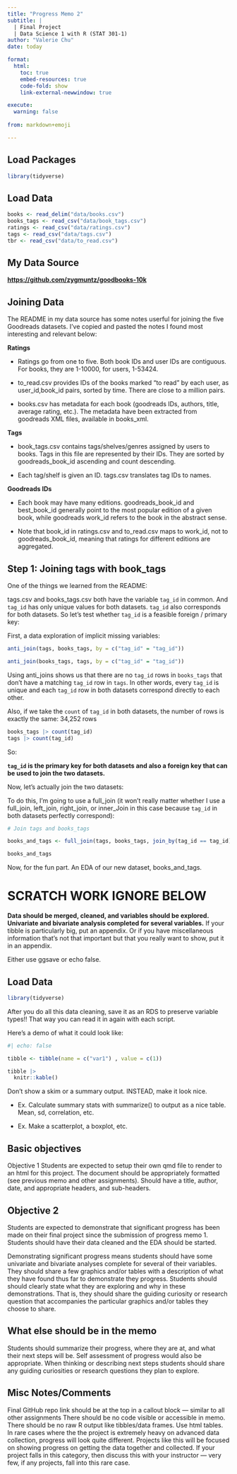 ```yaml
---
title: "Progress Memo 2"
subtitle: |
  | Final Project 
  | Data Science 1 with R (STAT 301-1)
author: "Valerie Chu"
date: today

format:
  html:
    toc: true
    embed-resources: true
    code-fold: show
    link-external-newwindow: true

execute:
  warning: false
  
from: markdown+emoji 

---
```


## Load Packages
```r
library(tidyverse)
```

## Load Data

```r
books <- read_delim("data/books.csv")
books_tags <- read_csv("data/book_tags.csv")
ratings <- read_csv("data/ratings.csv")
tags <- read_csv("data/tags.csv")
tbr <- read_csv("data/to_read.csv")
```
::: {.callout-tip icon=false}

## My Data Source

**[https://github.com/zygmuntz/goodbooks-10k](https://github.com/zygmuntz/goodbooks-10k)**

:::

## Joining Data

The README in my data source has some notes userful for joining the five Goodreads datasets. I've copied and pasted the notes I found most interesting and relevant below:

**Ratings**

- Ratings go from one to five. Both book IDs and user IDs are contiguous. For books, they are 1-10000, for users, 1-53424.

- to_read.csv provides IDs of the books marked "to read" by each user, as user_id,book_id pairs, sorted by time. There are close to a million pairs.

- books.csv has metadata for each book (goodreads IDs, authors, title, average rating, etc.). The metadata have been extracted from goodreads XML files, available in books_xml.

**Tags**

- book_tags.csv contains tags/shelves/genres assigned by users to books. Tags in this file are represented by their IDs. They are sorted by goodreads_book_id ascending and count descending.

- Each tag/shelf is given an ID. tags.csv translates tag IDs to names.

**Goodreads IDs**

- Each book may have many editions. goodreads_book_id and best_book_id generally point to the most popular edition of a given book, while goodreads work_id refers to the book in the abstract sense.

- Note that book_id in ratings.csv and to_read.csv maps to work_id, not to goodreads_book_id, meaning that ratings for different editions are aggregated.


## Step 1: Joining tags with book_tags


One of the things we learned from the README:

tags.csv and books_tags.csv both have the variable `tag_id` in common. And `tag_id` has only unique values for both datasets. `tag_id` also corresponds for both datasets. So let's test whether `tag_id` is a feasible foreign / primary key:

First, a data exploration of implicit missing variables:
```r
anti_join(tags, books_tags, by = c("tag_id" = "tag_id")) 
```
```r
anti_join(books_tags, tags, by = c("tag_id" = "tag_id")) 
```
Using anti_joins shows us that there are no `tag_id` rows in `books_tags` that don't have a matching `tag_id` row in `tags`. In other words, every `tag_id` is unique and each `tag_id` row in both datasets correspond directly to each other. 

Also, if we take the `count` of `tag_id` in both datasets, the number of rows is exactly the same: 34,252 rows
```r
books_tags |> count(tag_id)
tags |> count(tag_id)
```



So:

**`tag_id` is the primary key for both datasets and also a foreign key that can be used to join the two datasets.**


Now, let's actually join the two datasets: 

To do this, I'm going to use a full_join (it won't really matter whether I use a full_join, left_join, right_join, or inner_Join in this case because `tag_id` in both datasets perfectly correspond): 

```r
# Join tags and books_tags

books_and_tags <- full_join(tags, books_tags, join_by(tag_id == tag_id))

books_and_tags

```

Now, for the fun part. An EDA of our new dataset, books_and_tags. 





# SCRATCH WORK IGNORE BELOW

**Data should be merged, cleaned, and variables should be explored. Univariate and bivariate analysis completed for several variables.** 
If your tibble is particularly big, put an appendix. Or if you have miscellaneous information that's not that important but that you really want to show, put it in an appendix. 

Either use ggsave or echo false. 


## Load Data
```r
library(tidyverse)
```



After you do all this data cleaning, save it as an RDS to preserve variable types!! That way you can read it in again with each script. 

Here's a demo of what it could look like:
```r
#| echo: false

tibble <- tibble(name = c("var1") , value = c(1))

tibble |> 
  knitr::kable()

```

Don't show a skim or a summary output. INSTEAD, make it look nice. 

- Ex. Calculate summary stats with summarize() to output as a nice table. Mean, sd, correlation, etc. 

- Ex. Make a scatterplot, a boxplot, etc. 


## Basic objectives
Objective 1
Students are expected to setup their own qmd file to render to an html for this project. The document should be appropriately formatted (see previous memo and other assignments). Should have a title, author, date, and appropriate headers, and sub-headers.

## Objective 2
Students are expected to demonstrate that significant progress has been made on their final project since the submission of progress memo 1. Students should have their data cleaned and the EDA should be started.

Demonstrating significant progress means students should have some univariate and bivariate analyses complete for several of their variables.  They should share a few graphics and/or tables with a description of what they have found thus far to demonstrate they progress. Students should should clearly state what they are exploring and why in these demonstrations. That is, they should share the guiding curiosity or research question that accompanies the particular graphics and/or tables they choose to share. 

## What else should be in the memo
Students should summarize their progress, where they are at, and what their next steps will be. Self assessment of progress would also be appropriate. When thinking or describing next steps students should share any guiding curiosities or research questions they plan to explore.

## Misc Notes/Comments
Final GitHub repo link should be at the top in a callout block --- similar to all other assignments
There should be no code visible or accessible in memo. 
There should be no raw R output like tibbles/data frames. Use html tables.
In rare cases where the the project is extremely heavy on advanced data collection, progress will look quite different. Projects like this will be focused on showing progress on getting the data together and collected. If your project falls in this category, then discuss this with your instructor --- very few, if any projects, fall into this rare case. 

